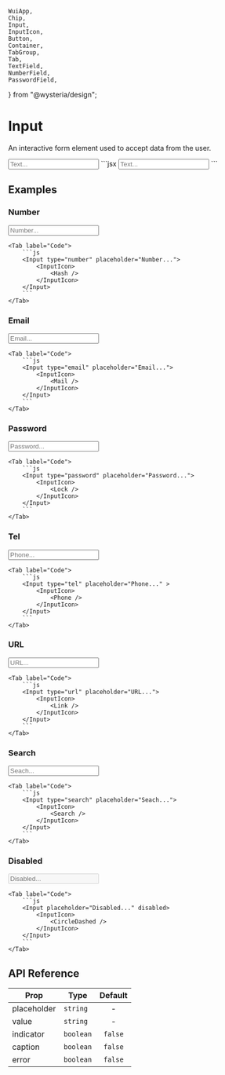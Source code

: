     WuiApp,
    Chip,
    Input,
    InputIcon,
    Button,
    Container,
    TabGroup,
    Tab,
    TextField,
    NumberField,
    PasswordField,
} from "@wysteria/design";

# Input

An interactive form element used to accept data from the user.

<ComponentPreview>
    <Container
        paddingVer="md"
        gap="sm"
        justify="center"
        align="center"
        direction="row"
        style={{ width: "100%" }}
    >
        <Input placeholder="Text..." />
    </Container>
</ComponentPreview>
```jsx
<Input placeholder="Text..." />
```

## Examples

### Number

<TabGroup>
    <Tab label="Preview">
        <Container paddingVer="md" gap="sm" justify="space-evenly" align="center" direction="row" style={{minHeight: "5rem"}}>
            <Input type="number" placeholder="Number...">
                <InputIcon>
                    <Hash />
                </InputIcon>
            </Input>
        </Container>
    </Tab>

    <Tab label="Code">
        ```js
        <Input type="number" placeholder="Number...">
            <InputIcon>
                <Hash />
            </InputIcon>
        </Input>
        ```
    </Tab>

</TabGroup>

### Email

<TabGroup>
    <Tab label="Preview">
        <Container paddingVer="md" gap="sm" justify="space-evenly" align="center" direction="row" style={{minHeight: "5rem"}}>
            <Input type="email" placeholder="Email...">
                <InputIcon>
                    <Mail />
                </InputIcon>
            </Input>
        </Container>
    </Tab>

    <Tab label="Code">
        ```js
        <Input type="email" placeholder="Email...">
            <InputIcon>
                <Mail />
            </InputIcon>
        </Input>
        ```
    </Tab>

</TabGroup>

### Password

<TabGroup>
    <Tab label="Preview">
        <Container paddingVer="md" gap="sm" justify="space-evenly" align="center" direction="row" style={{minHeight: "5rem"}}>
            <Input type="password" placeholder="Password...">
                <InputIcon>
                    <Lock />
                </InputIcon>
            </Input>
        </Container>
    </Tab>

    <Tab label="Code">
        ```js
        <Input type="password" placeholder="Password...">
            <InputIcon>
                <Lock />
            </InputIcon>
        </Input>
        ```
    </Tab>

</TabGroup>

### Tel

<TabGroup>
    <Tab label="Preview">
        <Container paddingVer="md" gap="sm" justify="space-evenly" align="center" direction="row" style={{minHeight: "5rem"}}>
            <Input type="tel" placeholder="Phone..." >
                <InputIcon>
                    <Phone />
                </InputIcon>
            </Input>
        </Container>
    </Tab>

    <Tab label="Code">
        ```js
        <Input type="tel" placeholder="Phone..." >
            <InputIcon>
                <Phone />
            </InputIcon>
        </Input>
        ```
    </Tab>

</TabGroup>

### URL

<TabGroup>
    <Tab label="Preview">
        <Container paddingVer="md" gap="sm" justify="space-evenly" align="center" direction="row" style={{minHeight: "5rem"}}>
            <Input type="url" placeholder="URL...">
                <InputIcon>
                    <Link />
                </InputIcon>
            </Input>
        </Container>
    </Tab>

    <Tab label="Code">
        ```js
        <Input type="url" placeholder="URL...">
            <InputIcon>
                <Link />
            </InputIcon>
        </Input>
        ```
    </Tab>

</TabGroup>

### Search

<TabGroup>
    <Tab label="Preview">
        <Container paddingVer="md" gap="sm" justify="space-evenly" align="center" direction="row" style={{minHeight: "5rem"}}>
            <Input type="search" placeholder="Seach...">
                <InputIcon>
                    <Search />
                </InputIcon>
            </Input>
        </Container>
    </Tab>

    <Tab label="Code">
        ```js
        <Input type="search" placeholder="Seach...">
            <InputIcon>
                <Search />
            </InputIcon>
        </Input>
        ```
    </Tab>

</TabGroup>

### Disabled

<TabGroup>
    <Tab label="Preview">
        <Container paddingVer="md" gap="sm" justify="space-evenly" align="center" direction="row" style={{minHeight: "5rem"}}>
            <Input placeholder="Disabled..." disabled>
                <InputIcon>
                    <CircleDashed />
                </InputIcon>
            </Input>
        </Container>
    </Tab>

    <Tab label="Code">
        ```js
        <Input placeholder="Disabled..." disabled>
            <InputIcon>
                <CircleDashed />
            </InputIcon>
        </Input>
        ```
    </Tab>

</TabGroup>

## API Reference

| Prop                     | Type      | Default |
| ------------------------ | --------- | :-----: |
| <Prop>placeholder</Prop> | `string`  |    -    |
| <Prop>value</Prop>       | `string`  |    -    |
| <Prop>indicator</Prop>   | `boolean` | `false` |
| <Prop>caption</Prop>     | `boolean` | `false` |
| <Prop>error</Prop>       | `boolean` | `false` |
